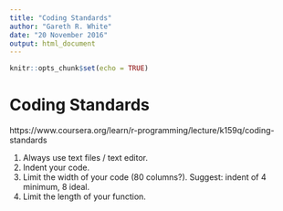 ```yaml
---
title: "Coding Standards"
author: "Gareth R. White"
date: "20 November 2016"
output: html_document
---
```


```r
knitr::opts_chunk$set(echo = TRUE)
```

# Coding Standards
https://www.coursera.org/learn/r-programming/lecture/k159q/coding-standards

1. Always use text files / text editor.
2. Indent your code.
3. Limit the width of your code (80 columns?). Suggest: indent of 4 minimum, 8 ideal.
4. Limit the length of your function.
